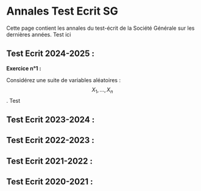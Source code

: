 # Annales Test Ecrit SG


Cette page contient les annales du test-écrit de la Société Générale sur les dernières années.
Test ici

## Test Ecrit 2024-2025 : 

**Exercice n°1 : ** 

Considérez une suite de variables aléatoires :  $$X_1,\ldots,X_n$$.
Test
\begin{align}
f(x)=x^{2}
\end{align}

## Test Ecrit 2023-2024 : 


## Test Ecrit 2022-2023 : 


## Test Ecrit 2021-2022 :


## Test Ecrit 2020-2021 : 

